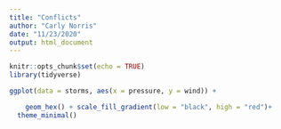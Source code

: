 ```yaml
---
title: "Conflicts"
author: "Carly Norris"
date: "11/23/2020"
output: html_document
---
```


```r
knitr::opts_chunk$set(echo = TRUE)
library(tidyverse)
```

```r
ggplot(data = storms, aes(x = pressure, y = wind)) +

	geom_hex() + scale_fill_gradient(low = "black", high = "red")+ 
  theme_minimal()

```

